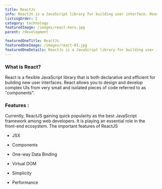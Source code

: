 ```yaml
---
title: ReactJs
info: ReactJs is a JavaScript library for building user interface. React (also known as React.js or ReactJS) is a free and open-source front-end JavaScript library for building user interfaces or UI components.
listingOrder: 2
category: technology
featuredImage: /images/react-hero.jpg
parent: /development

featuredOneTitle: ReactJs
featuredOneImage: /images/react-01.jpg
featuredOneDetails: ReactJs is a JavaScript library for building user interface. React (also known as React.js or ReactJS) is a free and open-source front-end JavaScript library for building user interfaces or UI components. It is maintained by Facebook and a community of individual developers and companies.
---
```


### What is React?

React is a flexible JavaScript library that is both declarative and efficient for building new user interfaces. React allows you to design and develop complex UIs from very small and isolated pieces of code referred to as "components".

### Features :

Currently, ReactJS gaining quick popularity as the best JavaScript framework among web developers. It is playing an essential role in the front-end ecosystem. The important features of ReactJS

- JSX

- Components

- One-way Data Binding

- Virtual DOM

- Simplicity

- Performance
